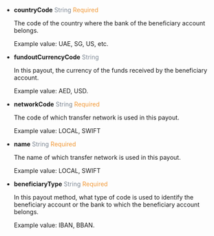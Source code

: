 - **countryCode** <font color = ' #7d8793'>String</font> <font color = '#f19938'>Required</font>

  The code of the country where the bank of the beneficiary account belongs.

  Example value: UAE, SG, US, etc.

- **fundoutCurrencyCode** <font color = ' #7d8793'>String</font>

  In this payout, the currency of the funds received by the beneficiary account.

  Example value: AED, USD.

- **networkCode** <font color = ' #7d8793'>String</font> <font color = '#f19938'>Required</font>

  The code of which transfer network is used in this payout.

  Example value: LOCAL, SWIFT

- **name** <font color = ' #7d8793'>String</font> <font color = '#f19938'>Required</font>

  The name of which transfer network is used in this payout.

  Example value: LOCAL, SWIFT

- **beneficiaryType** <font color = ' #7d8793'>String</font> <font color = '#f19938'>Required</font>

  In this payout method, what type of code is used to identify the beneficiary account or the bank to which the beneficiary account belongs.

  Example value: IBAN, BBAN.
